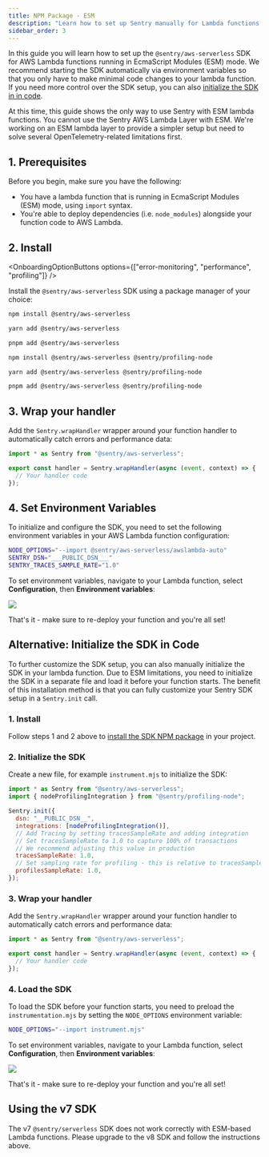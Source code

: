 ```yaml
---
title: NPM Package - ESM
description: "Learn how to set up Sentry manually for Lambda functions running in EcmaScript Modules (ESM) using Sentry's AWS Serverless SDK NPM package"
sidebar_order: 3
---
```


In this guide you will learn how to set up the `@sentry/aws-serverless` SDK for AWS Lambda functions running in EcmaScript Modules (ESM) mode.
We recommend starting the SDK automatically via environment variables so that you only have to make minimal code changes to your lambda function.
If you need more control over the SDK setup, you can also [initialize the SDK in in code](#alternative-initialize-the-sdk-in-code).

<Note>

At this time, this guide shows the only way to use Sentry with ESM lambda functions. You cannot use the Sentry AWS Lambda Layer with ESM.
We're working on an ESM lambda layer to provide a simpler setup but need to solve several OpenTelemetry-related limitations first.

</Note>

## 1. Prerequisites

Before you begin, make sure you have the following:

- You have a lambda function that is running in EcmaScript Modules (ESM) mode, using `import` syntax.
- You're able to deploy dependencies (i.e. `node_modules`) alongside your function code to AWS Lambda.

## 2. Install

<OnboardingOptionButtons
  options={["error-monitoring", "performance", "profiling"]}
/>

Install the `@sentry/aws-serverless` SDK using a package manager of your choice:

<OnboardingOption optionId="profiling" hideForThisOption>

```bash {tabTitle:npm}
npm install @sentry/aws-serverless
```

```bash {tabTitle:yarn}
yarn add @sentry/aws-serverless
```

```bash {tabTitle:pnpm}
pnpm add @sentry/aws-serverless
```

</OnboardingOption>

<OnboardingOption optionId="profiling">

```bash {tabTitle:npm}
npm install @sentry/aws-serverless @sentry/profiling-node
```

```bash {tabTitle:yarn}
yarn add @sentry/aws-serverless @sentry/profiling-node
```

```bash {tabTitle:pnpm}
pnpm add @sentry/aws-serverless @sentry/profiling-node
```

</OnboardingOption>

## 3. Wrap your handler

Add the `Sentry.wrapHandler` wrapper around your function handler to automatically catch errors and performance data:

```javascript {filename:index.mjs}{1,3}
import * as Sentry from "@sentry/aws-serverless";

export const handler = Sentry.wrapHandler(async (event, context) => {
  // Your handler code
});
```

## 4. Set Environment Variables

To initialize and configure the SDK, you need to set the following environment variables in your AWS Lambda function configuration:

```bash {"onboardingOptions": {"performance": "3"}}
NODE_OPTIONS="--import @sentry/aws-serverless/awslambda-auto"
SENTRY_DSN="___PUBLIC_DSN___"
SENTRY_TRACES_SAMPLE_RATE="1.0"
```

To set environment variables, navigate to your Lambda function, select **Configuration**, then **Environment variables**:

![](./img/esm_env_vars.png)

That's it - make sure to re-deploy your function and you're all set!

## Alternative: Initialize the SDK in Code

To further customize the SDK setup, you can also manually initialize the SDK in your lambda function. Due to ESM limitations, you need to initialize the SDK in a separate file and load it before your function starts.
The benefit of this installation method is that you can fully customize your Sentry SDK setup in a `Sentry.init` call.

### 1. Install

Follow steps 1 and 2 above to [install the SDK NPM package](#2-install) in your project.

### 2. Initialize the SDK

Create a new file, for example `instrument.mjs` to initialize the SDK:

```javascript {filename:instrument.mjs} {"onboardingOptions": {"performance": "7-10", "profiling": "2,6,11-12"}}
import * as Sentry from "@sentry/aws-serverless";
import { nodeProfilingIntegration } from "@sentry/profiling-node";

Sentry.init({
  dsn: "__PUBLIC_DSN__",
  integrations: [nodeProfilingIntegration()],
  // Add Tracing by setting tracesSampleRate and adding integration
  // Set tracesSampleRate to 1.0 to capture 100% of transactions
  // We recommend adjusting this value in production
  tracesSampleRate: 1.0,
  // Set sampling rate for profiling - this is relative to tracesSampleRate
  profilesSampleRate: 1.0,
});
```

### 3. Wrap your handler

Add the `Sentry.wrapHandler` wrapper around your function handler to automatically catch errors and performance data:

```javascript {filename:index.mjs}{1,3}
import * as Sentry from "@sentry/aws-serverless";

export const handler = Sentry.wrapHandler(async (event, context) => {
  // Your handler code
});
```

### 4. Load the SDK

To load the SDK before your function starts, you need to preload the `instrumentation.mjs` by setting the `NODE_OPTIONS` environment variable:

```bash
NODE_OPTIONS="--import instrument.mjs"
```

To set environment variables, navigate to your Lambda function, select **Configuration**, then **Environment variables**:

![](./img/esm_manual_env_vars.png)

That's it - make sure to re-deploy your function and you're all set!

## Using the v7 SDK

The v7 `@sentry/serverless` SDK does not work correctly with ESM-based Lambda functions. Please upgrade to the v8 SDK and follow the instructions above.
